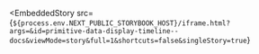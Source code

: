 
<EmbeddedStory
  src={`${process.env.NEXT_PUBLIC_STORYBOOK_HOST}/iframe.html?args=&id=primitive-data-display-timeline--docs&viewMode=story&full=1&shortcuts=false&singleStory=true`}
></EmbeddedStory>